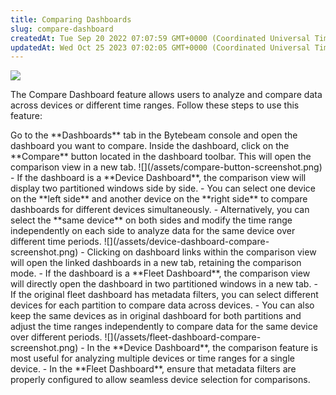 ```yaml
---
title: Comparing Dashboards
slug: compare-dashboard
createdAt: Tue Sep 20 2022 07:07:59 GMT+0000 (Coordinated Universal Time)
updatedAt: Wed Oct 25 2023 07:02:05 GMT+0000 (Coordinated Universal Time)
---
```


![](https://usercontent.clueso.io/1f4455e0-789e-4beb-8cd9-4dac96bc47e4/049b24b7-77cf-4c22-a7ee-23ae98e570eb/567cf113-3cab-4799-810e-c7b45dbe90be/images/8fcd1fb7-2a5b-43dd-8ce4-e92c641a20a9.gif)

The Compare Dashboard feature allows users to analyze and compare data across devices or different time ranges. Follow these steps to use this feature:

<Steps>
  <Step title="Navigate to Dashboards">
    Go to the **Dashboards** tab in the Bytebeam console and open the dashboard you want to compare.
  </Step>

  <Step title="Open the Compare Feature">
    Inside the dashboard, click on the **Compare** button located in the dashboard toolbar. This will open the comparison view in a new tab.
    ![](/assets/compare-button-screenshot.png)
  </Step>

  <Step title="Device Dashboard Comparison">
    - If the dashboard is a **Device Dashboard**, the comparison view will display two partitioned windows side by side.
    - You can select one device on the **left side** and another device on the **right side** to compare dashboards for different devices simultaneously.
    - Alternatively, you can select the **same device** on both sides and modify the time range independently on each side to analyze data for the same device over different time periods.
    ![](/assets/device-dashboard-compare-screenshot.png)
    - Clicking on dashboard links within the comparison view will open the linked dashboards in a new tab, retaining the comparison mode.
  </Step>

  <Step title="Fleet Dashboard Comparison">
    - If the dashboard is a **Fleet Dashboard**, the comparison view will directly open the dashboard in two partitioned windows in a new tab.
    - If the original fleet dashboard has metadata filters, you can select different devices for each partition to compare data across devices.
    - You can also keep the same devices as in original dashboard for both partitions and adjust the time ranges independently to compare data for the same device over different periods.
    ![](/assets/fleet-dashboard-compare-screenshot.png)
  </Step>
</Steps>

<Note>
- In the **Device Dashboard**, the comparison feature is most useful for analyzing multiple devices or time ranges for a single device.
- In the **Fleet Dashboard**, ensure that metadata filters are properly configured to allow seamless device selection for comparisons.
</Note>
